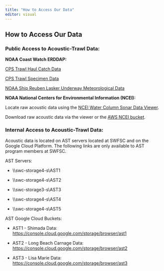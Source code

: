 ```yaml
---
title: "How to Access Our Data"
editor: visual
---
```


## How to Access Our Data

### Public Access to Acoustic-Trawl Data:

**NOAA Coast Watch ERDDAP:**

[CPS Trawl Haul Catch Data](https://coastwatch.pfeg.noaa.gov/erddap/tabledap/FRDCPSTrawlLHHaulCatch.html)

[CPS Trawl Specimen Data](https://coastwatch.pfeg.noaa.gov/erddap/tabledap/FRDCPSTrawlLHSpecimen.html)

[NOAA Ship Reuben Lasker Underway Meteorological Data](https://coastwatch.pfeg.noaa.gov/erddap/tabledap/fsuNoaaShipWTEG.html)

**NOAA National Centers for Environmental Information (NCEI):**

Locate raw acoustic data using the [NCEI Water Column Sonar Data Viewer](https://www.ncei.noaa.gov/maps/water-column-sonar/).

Download raw acoustic data via the viewer or the [AWS NCEI bucket](https://noaa-wcsd-pds.s3.amazonaws.com/index.html#data/raw/).

### Internal Access to Acoustic-Trawl Data:

Acoustic data is located on AST servers located at SWFSC and on the Google Cloud Platform. The following links are only available to AST program members at SWFSC.

AST Servers:

-   \\\\swc-storage4-s\\AST1

-   \\\\swc-storage4-s\\AST2

-   \\\\swc-storage3-s\\AST3

-   \\\\swc-storage4-s\\AST4

-   \\\\swc-storage4-s\\AST5

AST Google Cloud Buckets:

-   AST1 - Shimada Data: <https://console.cloud.google.com/storage/browser/ast1>

-   AST2 - Long Beach Carnage Data: <https://console.cloud.google.com/storage/browser/ast2>

-   AST3 - Lisa Marie Data: <https://console.cloud.google.com/storage/browser/ast3>
